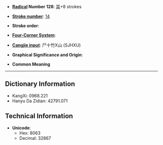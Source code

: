 * '''[[Wiktionary:Chinese radical index| Radical]] Number 128''': [[Wiktionary:Chinese radical index 耳|耳]]+8 strokes

* '''[[Wiktionary:Chinese total strokes index|Stroke number]]''': [[Wiktionary:Chinese total strokes index 14|14]]

* '''Stroke order''': 

* '''[[Wiktionary:Chinese four corner index|Four-Corner System]]''': 

* '''[[Wiktionary:Chinese Cangjie index|Cangjie input]]''': 尸十竹X山 (SJHXU)

* '''Graphical Significance and Origin''': 

* '''Common Meaning'''

----

== Dictionary Information ==

* KangXi: 0968.221
* Hanyu Da Zidian: 42791.071

== Technical Information ==

* '''Unicode''':
** Hex: 8063
** Decimal: 32867